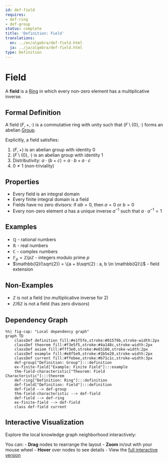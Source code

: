```yaml
---
id: def-field
requires:
- def-ring
- def-group
status: complete
title: 'Definition: Field'
translations:
  en: ../en/algebra/def-field.html
  ja: ../ja/algebra/def-field.html
type: Definition
---
```


# Field {#def-field}

A **field** is a [Ring](def-ring.qmd) in which every non-zero element has a multiplicative inverse.

## Formal Definition

A field $(F, +, \cdot)$ is a commutative ring with unity such that $(F \setminus \{0\}, \cdot)$ forms an abelian [Group](def-group.qmd).

Explicitly, a field satisfies:

1. $(F, +)$ is an abelian group with identity $0$
2. $(F \setminus \{0\}, \cdot)$ is an abelian group with identity $1$
3. Distributivity: $a \cdot (b + c) = a \cdot b + a \cdot c$
4. $0 \neq 1$ (non-triviality)

## Properties

- Every field is an integral domain
- Every finite integral domain is a field
- Fields have no zero divisors: if $ab = 0$, then $a = 0$ or $b = 0$
- Every non-zero element $a$ has a unique inverse $a^{-1}$ such that $a \cdot a^{-1} = 1$

## Examples

- $\mathbb{Q}$ - rational numbers
- $\mathbb{R}$ - real numbers
- $\mathbb{C}$ - complex numbers
- $\mathbb{F}_p = \mathbb{Z}/p\mathbb{Z}$ - integers modulo prime $p$
- $\mathbb{Q}(\sqrt{2}) = \{a + b\sqrt{2} : a, b \in \mathbb{Q}\}$ - field extension

## Non-Examples

- $\mathbb{Z}$ is not a field (no multiplicative inverse for 2)
- $\mathbb{Z}/6\mathbb{Z}$ is not a field (has zero divisors)

## Dependency Graph

```mermaid
%%| fig-cap: "Local dependency graph"
graph TD
    classDef definition fill:#e1f5fe,stroke:#01579b,stroke-width:2px
    classDef theorem fill:#f3e5f5,stroke:#4a148c,stroke-width:2px
    classDef axiom fill:#fff3e0,stroke:#e65100,stroke-width:2px
    classDef example fill:#e8f5e9,stroke:#1b5e20,stroke-width:2px
    classDef current fill:#ffebee,stroke:#b71c1c,stroke-width:3px
    def-group["Definition: Group"]:::definition
    ex-finite-field["Example: Finite Field"]:::example
    thm-field-characteristic["Theorem: Field Characteristic"]:::theorem
    def-ring["Definition: Ring"]:::definition
    def-field["Definition: Field"]:::definition
    def-field --> def-group
    thm-field-characteristic --> def-field
    def-field --> def-ring
    ex-finite-field --> def-field
    class def-field current
```

## Interactive Visualization

Explore the local knowledge graph neighborhood interactively:

::: {.graph-viz data-id="def-field" data-width="700" data-height="500"}
:::

You can:
- **Drag** nodes to rearrange the layout
- **Zoom** in/out with your mouse wheel
- **Hover** over nodes to see details
- View the [full interactive version](../../output/interactive/def-field.html){target="_blank"}
